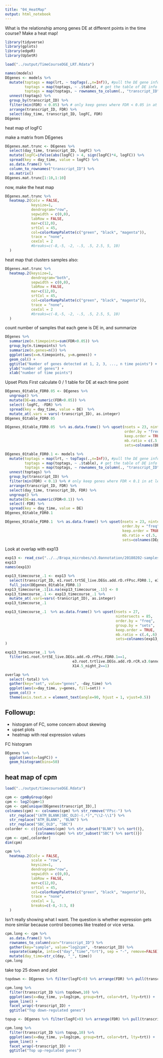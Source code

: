 ```yaml
---
title: "04_HeatMap"
output: html_notebook
---
```


What is the relationship among genes DE at different points in the time course?  Make a heat map!

```r
library(tidyverse)
library(gplots)
library(edgeR)
library(UpSetR)
```

```r
load("../output/TimeCourseDGE_LRT.Rdata")
```

```r
names(models)
DEgenes <- models %>% 
  mutate(toptags = map(lrt, ~ topTags(.,n=Inf)), #pull the DE gene info out of each model
         toptags = map(toptags, ~ .$table), # get the table of DE info
         toptags = map(toptags, ~ rownames_to_column(., "transcript_ID"))) %>%
  unnest(toptags) %>%
  group_by(transcript_ID) %>%
  filter(min(FDR) < 0.05) %>% # only keep genes where FDR < 0.05 in at least one comparison.
  arrange(transcript_ID, FDR) %>% 
  select(day_time, transcript_ID, logFC, FDR)
DEgenes
```

heat map of logFC

make a matrix from DEgenes
```r
DEgenes.mat.trunc <- DEgenes %>%
  select(day_time, transcript_ID, logFC) %>%
  mutate(logFC=ifelse(abs(logFC) > 4, sign(logFC)*4, logFC)) %>%
  spread(key = day_time, value = logFC) %>%
  as.data.frame() %>%
  column_to_rownames("transcript_ID") %>%
  as.matrix()
DEgenes.mat.trunc[1:10,1:10]
```

now, make the heat map

```r
DEgenes.mat.trunc %>% 
  heatmap.2(Colv = FALSE,
            keysize=1,
            dendrogram="row",
            sepwidth = c(0,0),
            labRow = FALSE,
            mar=c(12,0),
            srtCol = 45,
            col=colorRampPalette(c("green", "black", "magenta")),
            trace = "none",
            cexCol = 2
            #breaks=c(-8,-5, -2, -.5, .5, 2.5, 5, 10)
  )

```

heat map that clusters samples also:

```r
DEgenes.mat.trunc %>% 
  heatmap.2(keysize=1,
            dendrogram="both",
            sepwidth = c(0,0),
            labRow = FALSE,
            mar=c(12,0),
            srtCol = 45,
            col=colorRampPalette(c("green", "black", "magenta")),
            trace = "none",
            cexCol = 2
            #breaks=c(-8,-5, -2, -.5, .5, 2.5, 5, 10)
  )

```


count number of samples that each gene is DE in, and summarize

```r
DEgenes %>%
  summarize(n.timepoints=sum(FDR<0.05)) %>%
  group_by(n.timepoints) %>%
  summarize(n.genes=n()) %>%
  ggplot(aes(x=n.timepoints, y=n.genes)) +
  geom_col() +
  ggtitle("Number of genes detected at 1, 2, 3, ..., n time points") +
  ylab("number of genes") +
  xlab("number of time points")
```

Upset Plots
First calculate 0 / 1 table for DE at each time point

```r
DEgenes_01table_FDR0.05 <- DEgenes %>%
  ungroup() %>%
  mutate(DE=as.numeric(FDR<0.05)) %>%
  select(-logFC, -FDR) %>%
  spread(key = day_time, value = DE)  %>%
  mutate_at(.vars = vars(-transcript_ID), as.integer)
DEgenes_01table_FDR0.05
```

```r
DEgenes_01table_FDR0.05  %>% as.data.frame() %>% upset(nsets = 23, nintersects = 100,
                                                       order.by = "freq",
                                                       keep.order = TRUE, 
                                                       mb.ratio = c(.5,.5),
                                                       sets=colnames(DEgenes_01table_FDR0.05)[-1])
```


```r
DEgenes_01table_FDR0.1 <- models %>% 
  mutate(toptags = map(lrt, ~ topTags(.,n=Inf)), #pull the DE gene info out of each model
         toptags = map(toptags, ~ .$table), # get the table of DE info
         toptags = map(toptags, ~ rownames_to_column(., "transcript_ID"))) %>%
  unnest(toptags) %>%
  group_by(transcript_ID) %>%
  filter(min(FDR) < 0.1) %>% # only keep genes where FDR < 0.1 in at least one comparison.
  arrange(transcript_ID, FDR) %>% 
  select(day_time, transcript_ID, FDR) %>%
  ungroup() %>%
  mutate(DE=as.numeric(FDR<0.1)) %>%
  select(-FDR) %>%
  spread(key = day_time, value = DE) 
DEgenes_01table_FDR0.1
```

```r
DEgenes_01table_FDR0.1  %>% as.data.frame() %>% upset(nsets = 23, nintersects = 100,
                                                      order.by = "freq",
                                                      keep.order = TRUE, 
                                                      mb.ratio = c(.5,.5),
                                                      sets=colnames(DEgenes_01table_FDR0.1)[-1])
```

Look at overlap with exp13

```r
exp13 <- read_csv("../../Brapa_microbes/v3.0annotation/20180202-samples/output/DEG.e1.e3.complete.overlap.csv")
exp13
names(exp13)
```



```r
exp13_timecourse_.1 <- exp13 %>%
  select(transcript_ID, e1.root.trt5E_live.DEGs.add.rD.rFPsc.FDR0.1, e3.root.trtlive.DEGs.add.rD.rCR.v3.0anno.FDR0.1) %>%
  full_join(DEgenes_01table_FDR0.1) 
exp13_timecourse_.1[is.na(exp13_timecourse_.1)] <- 0
exp13_timecourse_.1 <- exp13_timecourse_.1 %>%
  mutate_at(.vars=vars(-transcript_ID), as.integer)
exp13_timecourse_.1
```


```r
exp13_timecourse_.1  %>% as.data.frame() %>% upset(nsets = 27,
                                                   nintersects = 85,
                                                   order.by = "freq",
                                                   group.by = "sets",
                                                   keep.order = TRUE, 
                                                   mb.ratio = c(.4,.6),
                                                   sets=colnames(exp13_timecourse_.1)[-1]
)
```


```r
exp13_timecourse_.1 %>% 
  filter(e1.root.trt5E_live.DEGs.add.rD.rFPsc.FDR0.1==1,
                               e3.root.trtlive.DEGs.add.rD.rCR.v3.0anno.FDR0.1==1,
                               X14.5_night_2==1)
```


```r
overlap %>%
  select(-total) %>%
  gather(key="set", value="genes", -day_time) %>%
  ggplot(aes(x=day_time, y=genes, fill=set)) +
  geom_col() +
  theme(axis.text.x = element_text(angle=90, hjust = 1, vjust=0.5))
```

## Followup:

* histogram of FC, some concern about skewing
* upset plots
* heatmap with real expression values

FC histogram 
```r
DEgenes %>%
  ggplot(aes(x=logFC)) +
  geom_histogram(bins=50)
```

## heat map of cpm

```r
load("../output/timecourseDGE.Rdata")
```


```r
cpm <- cpmByGroup(dge)
cpm <- log2(cpm+1)
cpm <- cpm[unique(DEgenes$transcript_ID),]
colnames(cpm) <- colnames(cpm) %>% str_remove("FPsc-") %>%
  str_replace("(ATM_BLANK|SBC_OLD)-(.*)","\\2-\\1") %>%
  str_replace("ATM_BLANK", "BLNK") %>%
  str_replace("SBC_OLD", "SBC")
colorder <- c({colnames(cpm) %>% str_subset("BLNK") %>% sort()},
              {colnames(cpm) %>% str_subset("SBC") %>% sort()})
cpm <- cpm[,colorder]
dim(cpm)
```

```r
cpm %>% 
  heatmap.2(Colv = FALSE,
            scale = "row",
            keysize=1,
            dendrogram="row",
            sepwidth = c(0,0),
            labRow = FALSE,
            mar=c(12,0),
            srtCol = 45,
            col=colorRampPalette(c("green", "black", "magenta")),
            trace = "none",
            cexCol = 1,
            breaks=c(-8,-3:3, 8)
  )

```

Isn't really showing what I want.  The question is whether expression gets more similar because control becomes like treated or vice versa.

```r
cpm.long <- cpm %>% 
  as.data.frame() %>% 
  rownames_to_column(var="transcript_ID") %>% 
  gather(key="sample", value="log2cpm", -transcript_ID) %>%
  separate(sample, into=c("day","time","trt"), sep = "-", remove=FALSE) %>%
  mutate(day_time=str_c(day, "_", time))
cpm.long
```

take top 25 down and plot
```r
topdown <- DEgenes %>% filter(logFC<0) %>% arrange(FDR) %>% pull(transcript_ID) %>% unique() %>% magrittr::extract(1:25)

cpm.long %>%
  filter(transcript_ID %in% topdown,10) %>%
  ggplot(aes(x=day_time, y=log2cpm, group=trt, color=trt, lty=trt)) +
  geom_line() +
  facet_wrap(~transcript_ID) +
  ggtitle("Top down-regulated genes")
```

```r
topup <- DEgenes %>% filter(logFC>0) %>% arrange(FDR) %>% pull(transcript_ID) %>% unique() %>% magrittr::extract(1:25)

cpm.long %>%
  filter(transcript_ID %in% topup,10) %>%
  ggplot(aes(x=day_time, y=log2cpm, group=trt, color=trt, lty=trt)) +
  geom_line() +
  facet_wrap(~transcript_ID) +
  ggtitle("Top up-regulated genes")
```
